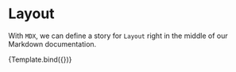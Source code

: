 
<Meta title="MDX/Layout" component={Layout} />


# Layout

With `MDX`, we can define a story for `Layout` right in the middle of our Markdown documentation.

<Canvas>
  <Story
    name="Normal"
    args={{
      color:''
    }}
  >
    {Template.bind({})}
  </Story>
</Canvas>